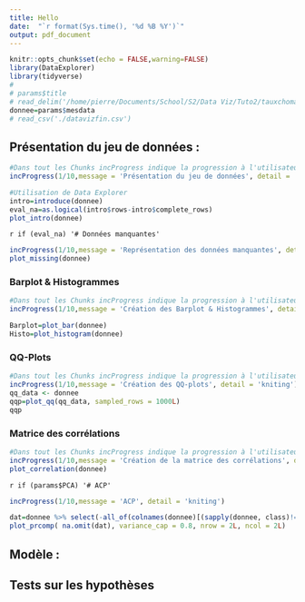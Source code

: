```yaml
---
title: Hello
date:  "`r format(Sys.time(), '%d %B %Y')`"
output: pdf_document
---
```


```r
knitr::opts_chunk$set(echo = FALSE,warning=FALSE)
library(DataExplorer)
library(tidyverse)
# 
# params$title
# read_delim('/home/pierre/Documents/School/S2/Data Viz/Tuto2/tauxchomage.csv',';') 
donnee=params$mesdata
# read_csv('./datavizfin.csv')
```

## Présentation du jeu de données :

```r
#Dans tout les Chunks incProgress indique la progression à l'utilisateur
incProgress(1/10,message = 'Présentation du jeu de données', detail = 'kniting')

#Utilisation de Data Explorer
intro=introduce(donnee)
eval_na=as.logical(intro$rows-intro$complete_rows)
plot_intro(donnee)
```

`r if (eval_na) '# Données manquantes'`
```r
incProgress(1/10,message = 'Représentation des données manquantes', detail = 'knitr')
plot_missing(donnee)
```

### Barplot & Histogrammes
```r
#Dans tout les Chunks incProgress indique la progression à l'utilisateur
incProgress(1/10,message = 'Création des Barplot & Histogrammes', detail = 'kniting')

Barplot=plot_bar(donnee)
Histo=plot_histogram(donnee)
```

### QQ-Plots
```r
#Dans tout les Chunks incProgress indique la progression à l'utilisateur
incProgress(1/10,message = 'Création des QQ-plots', detail = 'kniting')
qq_data <- donnee
qqp=plot_qq(qq_data, sampled_rows = 1000L)
qqp
```

### Matrice des corrélations
```r
#Dans tout les Chunks incProgress indique la progression à l'utilisateur
incProgress(1/10,message = 'Création de la matrice des corrélations', detail = 'kniting')
plot_correlation(donnee)
```


`r if (params$PCA) '# ACP'`
```r
incProgress(1/10,message = 'ACP', detail = 'kniting')

dat=donnee %>% select(-all_of(colnames(donnee)[(sapply(donnee, class)!="numeric")]))
plot_prcomp( na.omit(dat), variance_cap = 0.8, nrow = 2L, ncol = 2L)
```
## Modèle : 

## 


## Tests sur les hypothèses
```r

```

